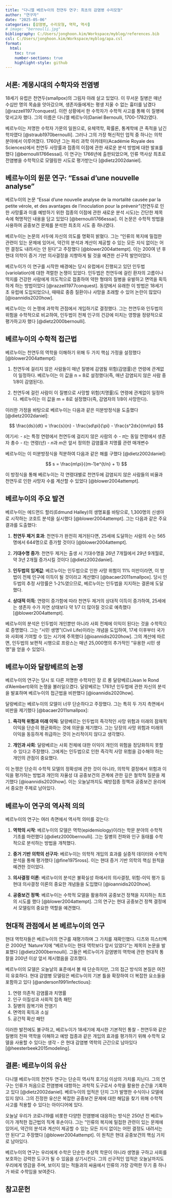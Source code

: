 ```yaml
---
title: "다니엘 베르누이의 천연두 연구: 최초의 감염병 수리모형"
author: "연구자"
date: "2025-05-06"
categories: [감염병, 수리모형, 역학, 역사]
# image: "bernoulli.jpg"
bibliography: C:/Users/jonghoon.kim/Workspace/myblog/references.bib
csl: C:/Users/jonghoon.kim/Workspace/myblog/apa.csl
format:
  html:
    toc: true
    number-sections: true
    highlight-style: github
---
```


## 서론: 계몽시대의 수학자와 전염병

18세기 유럽은 천연두(smallpox)의 그림자 아래 살고 있었다. 이 무서운 질병은 매년 수십만 명의 목숨을 앗아갔으며, 생존자들에게는 평생 지울 수 없는 흉터를 남겼다 [@razzell1977conquest]. 이런 상황에서 한 수학자가 수학적 사고를 통해 이 질병에 맞서고자 했다. 그의 이름은 다니엘 베르누이(Daniel Bernoulli, 1700-1782)였다.

베르누이는 저명한 수학자 가문의 일원으로, 유체역학, 확률론, 통계학에 큰 족적을 남긴 학자였다 [@straub1970bernoulli]. 그러나 그의 가장 혁신적인 업적 중 하나는 의학 분야에서 이루어졌다. 1760년 그는 파리 과학 아카데미(Académie Royale des Sciences)에서 천연두 사망률과 접종의 이점에 관한 새로운 분석 방법에 대한 발표를 했다 [@bernoulli1766essai]. 이 연구는 1766년에 출판되었으며, 인류 역사상 최초로 전염병을 수학적으로 모델링한 시도로 평가받는다 [@dietz2002daniel].

## 베르누이의 원문 연구: "Essai d'une nouvelle analyse"

베르누이의 논문 "Essai d'une nouvelle analyse de la mortalité causée par la petite vérole, et des avantages de l'inoculation pour la prévenir"(천연두로 인한 사망률과 이를 예방하기 위한 접종의 이점에 관한 새로운 분석 시도)는 간단한 제목 속에 혁명적인 내용을 담고 있었다 [@bernoulli1766essai]. 이 논문은 수학적 방법을 사용하여 공중보건 문제를 분석한 최초의 시도 중 하나였다.

베르누이는 논문의 서두에 자신의 의도를 명확히 밝혔다. 그는 "인류의 복지에 밀접한 관련이 있는 문제에 있어서, 약간의 분석과 계산이 제공할 수 있는 모든 지식 없이는 어떤 결정도 내려서는 안 된다"고 주장했다 [@blower2004attempt]. 이는 200여 년 후 현대 의학이 증거 기반 의사결정을 지향하게 될 것을 예견한 선구적 발언이었다.

베르누이가 이 연구를 시작한 배경에는 당시 유럽에서 진행되고 있던 인두법(variolation)에 대한 격렬한 논쟁이 있었다. 인두법은 천연두에 걸린 환자의 고름이나 딱지를 건강한 사람에게 의도적으로 접종하여 약한 형태의 질병을 유발하고 면역을 획득하게 하는 방법이었다 [@razzell1977conquest]. 동양에서 유래한 이 방법은 18세기 초 유럽에 도입되었으나, 때때로 중증 질환이나 사망을 초래할 수 있어 논란이 많았다 [@ioannidis2020how].

베르누이는 이 논쟁에 과학적 관점에서 개입하기로 결정했다. 그는 천연두와 인두법의 위험을 수학적으로 비교하여, 인두법이 전체 인구의 건강에 미치는 영향을 정량적으로 평가하고자 했다 [@dietz2000bernoulli].

## 베르누이의 수학적 접근법

베르누이는 천연두의 역학을 이해하기 위해 두 가지 핵심 가정을 설정했다 [@blower2004attempt]:

1. 천연두에 걸리지 않은 사람들이 매년 질병에 감염될 위험(감염률)은 연령에 관계없이 일정하다. 베르누이는 이 값을 n = 8로 설정했다(즉, 매년 감염되지 않은 사람 중 1/8이 감염된다).

2. 천연두에 걸린 사람이 이 질병으로 사망할 위험(치명률)도 연령에 관계없이 일정하다. 베르누이는 이 값을 m = 8로 설정했다(즉, 감염자의 1/8이 사망한다).

이러한 가정을 바탕으로 베르누이는 다음과 같은 미분방정식을 도출했다 [@dietz2002daniel]:

$$
\frac{ds}{dt} = \frac{s}{n} - \frac{sd\pi}{\pi} - \frac{s^2dx}{mn\pi}
$$

여기서:
- $s$는 특정 연령에서 천연두에 걸리지 않은 사람의 수
- $\pi$는 동일 연령에서 생존자 총수
- $t$는 연령(년)
- $n$과 $m$은 앞서 정의한 감염률과 치명률 관련 매개변수

베르누이는 이 미분방정식을 적분하여 다음과 같은 해를 구했다 [@dietz2002daniel]:

$$
s = \frac{m\pi}{(m-1)e^{t/n} + 1}
$$

이 방정식을 통해 베르누이는 각 연령대별로 천연두에 감염되지 않은 사람들의 비율과 천연두로 인한 사망자 수를 계산할 수 있었다 [@blower2004attempt].

## 베르누이의 주요 발견

베르누이는 에드먼드 할리(Edmund Halley)의 생명표를 바탕으로, 1,300명의 신생아로 시작하는 코호트 분석을 실시했다 [@blower2004attempt]. 그는 다음과 같은 주요 결과를 도출했다:

1. **천연두 제거 효과**: 천연두가 완전히 제거된다면, 25세에 도달하는 사람의 수는 565명에서 644명으로 증가할 것이다 [@blower2004attempt].

2. **기대수명 증가**: 천연두 제거는 출생 시 기대수명을 26년 7개월에서 29년 9개월로, 약 3년 2개월 증가시킬 것이다 [@dietz2002daniel].

3. **인두법의 임계값**: 베르누이는 인두법으로 인한 사망 위험이 11% 미만이라면, 이 방법이 전체 인구에 이득이 될 것이라고 계산했다 [@bacaer2011smallpox]. 당시 인두법의 추정 사망률은 1-2%였으므로, 베르누이는 인두법을 지지하는 결론에 도달했다.

4. **상대적 이득**: 연령이 증가함에 따라 천연두 제거의 상대적 이득이 증가하여, 25세에는 생존자 수가 자연 상태보다 약 1/7 더 많아질 것으로 예측했다 [@blower2004attempt].

베르누이의 분석은 인두법이 개인뿐만 아니라 사회 전체에 이익이 된다는 것을 수학적으로 증명했다. 그는 "시민 생명"(Civil Life)이라는 개념을 도입하여, 17세 이후부터 국가와 사회에 기여할 수 있는 시기에 주목했다 [@ioannidis2020how]. 그의 계산에 따르면, 인두법의 보편적 시행으로 프랑스는 매년 25,000명의 추가적인 "유용한 시민 생명"을 얻을 수 있었다.

## 베르누이와 달랑베르의 논쟁

베르누이의 연구는 당시 또 다른 저명한 수학자인 장 르 롱 달랑베르(Jean le Rond d'Alembert)와의 논쟁을 불러일으켰다. 달랑베르는 1761년 인두법에 관한 자신의 분석을 발표하며 베르누이의 접근법을 비판했다 [@ioannidis2020how].

달랑베르는 베르누이의 모델이 너무 단순하다고 주장했다. 그는 특히 두 가지 측면에서 비판을 제기했다 [@bacaer2011smallpox]:

1. **즉각적 위험과 미래 이익**: 달랑베르는 인두법의 즉각적인 사망 위험과 미래의 잠재적 이익을 단순히 평균화하는 것에 의문을 제기했다. 그는 당장의 사망 위험과 미래의 이익을 동등하게 취급하는 것이 논리적이지 않다고 생각했다.

2. **개인과 사회**: 달랑베르는 사회 전체에 대한 이익이 개인의 위험을 정당화하지 못할 수 있다고 주장했다. 그에게는 인두법으로 인한 즉각적 사망 위험을 감수해야 하는 개인의 관점이 중요했다.

이 논쟁은 단순히 수학적 모델의 정확성에 관한 것이 아니라, 의학적 결정에서 위험과 이익을 평가하는 방법과 개인의 자율성 대 공중보건의 관계에 관한 깊은 철학적 질문을 제기했다 [@ioannidis2020how]. 이는 오늘날까지도 예방접종 정책과 공중보건 윤리에서 중요한 주제로 남아있다.

## 베르누이 연구의 역사적 의의

베르누이의 연구는 여러 측면에서 역사적 의미를 갖는다:

1. **역학의 시작**: 베르누이의 모델은 역학(epidemiology)이라는 학문 분야의 수학적 기초를 마련했다 [@dietz2000bernoulli]. 그는 질병의 전파와 인구 동태를 수학적으로 분석하는 방법을 개척했다.

2. **증거 기반 의학의 선구자**: 베르누이는 의학적 개입의 효과를 실증적 데이터와 수학적 분석을 통해 평가했다 [@fine1975ross]. 이는 현대 증거 기반 의학의 핵심 원칙을 예견한 것이었다.

3. **의사결정 이론**: 베르누이의 분석은 불확실성 하에서의 의사결정, 위험-이익 평가 등 현대 의사결정 이론의 중요한 개념들을 도입했다 [@ioannidis2020how].

4. **공중보건 정책**: 베르누이는 수학적 모델을 활용하여 공중보건 정책을 지지하는 최초의 시도를 했다 [@blower2004attempt]. 그의 연구는 현대 공중보건 정책 결정에서 모델링의 중요한 역할을 예견했다.

## 현대적 관점에서 본 베르누이의 연구

현대 역학자들은 베르누이의 연구를 재평가하며 그 가치를 재확인했다. 디츠와 히스터벡은 2000년 'Nature'지에 "베르누이는 현대 역학보다 앞서 있었다"는 제목의 논문을 발표했다 [@dietz2000bernoulli]. 그들은 베르누이가 감염병의 역학에 관한 현대적 통찰을 200년 이상 앞서 제시했음을 강조했다.

베르누이의 모델은 오늘날의 표준에서 볼 때 단순하지만, 그의 접근 방식의 본질은 여전히 유효하다. 현대 감염병 모델링은 베르누이의 기본 틀을 확장하여 더 복잡한 요소들을 포함하고 있다 [@anderson1991infectious]:

1. 연령 의존적 감염률과 치명률
2. 인구 이질성과 사회적 접촉 패턴
3. 질병의 잠복기와 전염기
4. 면역의 획득과 소실
5. 공간적 확산 패턴

이러한 발전에도 불구하고, 베르누이가 18세기에 제시한 기본적인 통찰 - 천연두와 같은 질병의 전파 역학을 이해하고 예방 접종과 같은 개입의 효과를 평가하기 위해 수학적 모델을 사용할 수 있다는 생각 - 은 현대 감염병 역학의 근간으로 남아있다 [@heesterbeek2015modeling].

## 결론: 베르누이의 유산

다니엘 베르누이의 천연두 연구는 단순히 역사적 호기심 이상의 가치를 지닌다. 그의 연구는 인류가 처음으로 전염병에 대항하는 과학적 도구로서 수학을 활용한 순간을 기록하고 있다 [@dietz2002daniel]. 베르누이의 업적은 단지 그가 발명한 수식이나 모델에 있지 않다. 그의 진정한 유산은 복잡한 공중보건 문제에 대한 해답을 찾기 위해 수학적 사고를 적용할 수 있다는 아이디어에 있다.

오늘날 우리가 코로나19를 비롯한 다양한 전염병에 대응하는 방식은 250년 전 베르누이가 개척한 접근법의 직계 후손이다. 그는 "인류의 복지에 밀접한 관련이 있는 문제에 있어서, 약간의 분석과 계산이 제공할 수 있는 모든 지식 없이는 어떤 결정도 내려서는 안 된다"고 주장했다 [@blower2004attempt]. 이 원칙은 현대 공중보건의 핵심 가치로 남아있다.

베르누이의 연구는 우리에게 수학은 단순한 추상적 학문이 아니라 생명을 구하고 사회를 보호하는 강력한 도구가 될 수 있음을 상기시킨다. 그의 선구적인 업적은 오늘날까지도 우리에게 영감을 주며, 보이지 않는 적들과의 싸움에서 인류의 가장 강력한 무기 중 하나가 바로 수학임을 보여준다.

## 참고문헌

<!-- ```{=html} -->
<!-- <div id="refs"></div> -->
<!-- ``` -->

